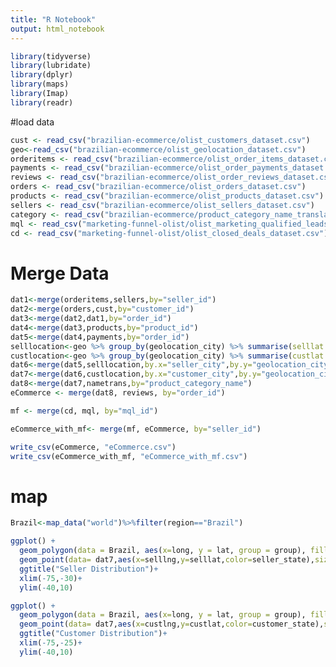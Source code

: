 ```yaml
---
title: "R Notebook"
output: html_notebook
---
```

```r
library(tidyverse)
library(lubridate)
library(dplyr)
library(maps)
library(Imap)
library(readr)
```

#load data
```r
cust <- read_csv("brazilian-ecommerce/olist_customers_dataset.csv")
geo<-read_csv("brazilian-ecommerce/olist_geolocation_dataset.csv")
orderitems <- read_csv("brazilian-ecommerce/olist_order_items_dataset.csv")
payments <- read_csv("brazilian-ecommerce/olist_order_payments_dataset.csv")
reviews <- read_csv("brazilian-ecommerce/olist_order_reviews_dataset.csv")
orders <- read_csv("brazilian-ecommerce/olist_orders_dataset.csv")
products <- read_csv("brazilian-ecommerce/olist_products_dataset.csv")
sellers <- read_csv("brazilian-ecommerce/olist_sellers_dataset.csv")
category <- read_csv("brazilian-ecommerce/product_category_name_translation.csv")
mql <- read_csv("marketing-funnel-olist/olist_marketing_qualified_leads_dataset.csv")
cd <- read_csv("marketing-funnel-olist/olist_closed_deals_dataset.csv")
```

# Merge Data 
```r
dat1<-merge(orderitems,sellers,by="seller_id")
dat2<-merge(orders,cust,by="customer_id")
dat3<-merge(dat2,dat1,by="order_id")
dat4<-merge(dat3,products,by="product_id")
dat5<-merge(dat4,payments,by="order_id")
selllocation<-geo %>% group_by(geolocation_city) %>% summarise(selllat = max(geolocation_lat),selllng=max(geolocation_lng))
custlocation<-geo %>% group_by(geolocation_city) %>% summarise(custlat = max(geolocation_lat),custlng=max(geolocation_lng))
dat6<-merge(dat5,selllocation,by.x="seller_city",by.y="geolocation_city")
dat7<-merge(dat6,custlocation,by.x="customer_city",by.y="geolocation_city")
dat8<-merge(dat7,nametrans,by="product_category_name")
eCommerce <- merge(dat8, reviews, by="order_id")

mf <- merge(cd, mql, by="mql_id")

eCommerce_with_mf<- merge(mf, eCommerce, by="seller_id")

write_csv(eCommerce, "eCommerce.csv")
write_csv(eCommerce_with_mf, "eCommerce_with_mf.csv")
```

# map
```r
Brazil<-map_data("world")%>%filter(region=="Brazil")

ggplot() +
  geom_polygon(data = Brazil, aes(x=long, y = lat, group = group), fill="black")+
  geom_point(data= dat7,aes(x=selllng,y=selllat,color=seller_state),size=0.1)+
  ggtitle("Seller Distribution")+
  xlim(-75,-30)+
  ylim(-40,10)

ggplot() +
  geom_polygon(data = Brazil, aes(x=long, y = lat, group = group), fill="black")+
  geom_point(data= dat7,aes(x=custlng,y=custlat,color=customer_state),size=0.1)+
  ggtitle("Customer Distribution")+
  xlim(-75,-25)+
  ylim(-40,10)

```
